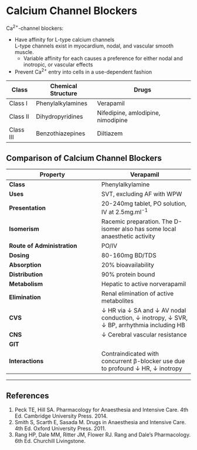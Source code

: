 # Calcium Channel Blockers


Ca^2+^-channel blockers:

* Have affinity for L-type calcium channels\
L-type channels exist in myocardium, nodal, and vascular smooth muscle.
    * Variable affinity for each causes a preference for either nodal and inotropic, or vascular effects
* Prevent Ca^2+^ entry into cells in a use-dependent fashion

|Class|Chemical Structure|Drugs|
|--|--|--|
|Class I|Phenylalkylamines|Verapamil|
|Class II|Dihydropyridines|Nifedipine, amlodipine, nimodipine|
|Class III|Benzothiazepines|Diltiazem|

## Comparison of Calcium Channel Blockers

|Property|Verapamil|Amlodipine|Diltiazem|
|--|--|
|**Class**|Phenylalkylamine|Dihydropyridine|Benzothiazepine|
|**Uses**|SVT, excluding AF with WPW|HTN, Angina|Angina, HTN, SVT, Raynaud's, migraine, oesophageal dysmotility|
|**Presentation**|20-240mg tablet, PO solution, IV at 2.5mg.ml^-1^|Tablet|Tablet|
|**Isomerism**|Racemic preparation. The D-isomer also has some local anaesthetic activity|||
|**Route of Administration**|PO/IV|PO|PO|
|**Dosing**|80-160mg BD/TDS|2.5-10mg daily|30-120mg TDS|
|**Absorption**|20% bioavailability|60% bioavailability|40% bioavailability|
|**Distribution**|90% protein bound|90% protein bound, lipid insoluble.|80% protein bound|
|**Metabolism**| Hepatic to active norverapamil|Hepatic to inactive metabolites|Hepatic to active metabolites|
|**Elimination**|Renal elimination of active metabolites|Renal of inactive metabolites|Renal of active metabolites. t~1/2~ 2-7 hours|
|**CVS**|↓ HR via ↓ SA and ↓ AV nodal conduction, ↓ inotropy, ↓ SVR, ↓ BP, arrhythmia including HB|↓ SVR, ↓ BP, with reflexive ↑ HR, ↑ inotropy, ↑ CO|↓ AV nodal conduction but typically stable HR, ↓ SVR, ↓ CVR, ↓ MVO~2~, ↑ CO|
|**CNS**|↓ Cerebral vascular resistance|↓ Cerebral vascular resistance with **nimodipine**||
|**GIT**|||↓ LOS tone|
|**Interactions**|Contraindicated with concurrent β-blocker use due to profound ↓ HR, ↓ inotropy||Contraindicated with concurrent β-blocker use due to profound ↓ HR, ↓ inotropy|

---
## References

1. Peck TE, Hill SA. Pharmacology for Anaesthesia and Intensive Care. 4th Ed. Cambridge University Press. 2014.\
2. Smith S, Scarth E, Sasada M. Drugs in Anaesthesia and Intensive Care. 4th Ed. Oxford University Press. 2011.
3. Rang HP, Dale MM, Ritter JM, Flower RJ. Rang and Dale's Pharmacology. 6th Ed. Churchill Livingstone.
